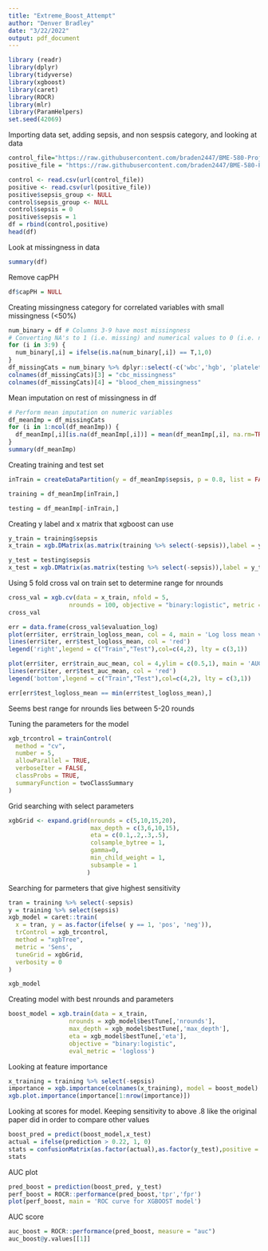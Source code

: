 ```yaml
---
title: "Extreme_Boost_Attempt"
author: "Denver Bradley"
date: "3/22/2022"
output: pdf_document
---
```


```r
library (readr)
library(dplyr)
library(tidyverse)
library(xgboost)
library(caret)
library(ROCR)
library(mlr)
library(ParamHelpers)
set.seed(42069)
```

Importing data set, adding sepsis, and non sespsis category, and looking at data
```r
control_file="https://raw.githubusercontent.com/braden2447/BME-580-Project/main/Sepsis_control_data.csv"
positive_file = "https://raw.githubusercontent.com/braden2447/BME-580-Project/main/Sepsis_positive_data.csv"

control <- read.csv(url(control_file))
positive <- read.csv(url(positive_file))
positive$sepsis_group <- NULL
control$sepsis_group <- NULL
control$sepsis = 0
positive$sepsis = 1
df = rbind(control,positive)
head(df)
```
Look at missingness in data
```r
summary(df)
```

Remove capPH
```r
df$capPH = NULL
```

Creating missingness category for correlated variables with small missingness (<50%)
```r
num_binary = df # Columns 3-9 have most missingness
# Converting NA's to 1 (i.e. missing) and numerical values to 0 (i.e. not missing)
for (i in 3:9) {
  num_binary[,i] = ifelse(is.na(num_binary[,i]) == T,1,0)
}
df_missingCats = num_binary %>% dplyr::select(-c('wbc','hgb', 'platelet_count', 'bicarb', 'glucose'))
colnames(df_missingCats)[3] = "cbc_missingness"
colnames(df_missingCats)[4] = "blood_chem_missingness"
```

Mean imputation on rest of missingness in df
```r
# Perform mean imputation on numeric variables
df_meanImp = df_missingCats
for (i in 1:ncol(df_meanImp)) {
  df_meanImp[,i][is.na(df_meanImp[,i])] = mean(df_meanImp[,i], na.rm=TRUE)
}
summary(df_meanImp)
```

Creating training and test set
```r
inTrain = createDataPartition(y = df_meanImp$sepsis, p = 0.8, list = FALSE)

training = df_meanImp[inTrain,]

testing = df_meanImp[-inTrain,]
```

Creating y label and x matrix that xgboost can use
```r
y_train = training$sepsis
x_train = xgb.DMatrix(as.matrix(training %>% select(-sepsis)),label = y_train)

y_test = testing$sepsis
x_test = xgb.DMatrix(as.matrix(testing %>% select(-sepsis)),label = y_test)
```

Using 5 fold cross val on train set to determine range for nrounds
```r
cross_val = xgb.cv(data = x_train, nfold = 5,
                 nrounds = 100, objective = "binary:logistic", metric = list('logloss','auc','aucpr'),prediction = TRUE, verbose = 0, save_models = TRUE)
cross_val
```

```r
err = data.frame(cross_val$evaluation_log)
plot(err$iter, err$train_logloss_mean, col = 4, main = 'Log loss mean vs number of iterations', xlab = 'Number of iterations',ylab = 'Log loss mean') 
lines(err$iter, err$test_logloss_mean, col = 'red')
legend('right',legend = c("Train","Test"),col=c(4,2), lty = c(3,1))
```

```r
plot(err$iter, err$train_auc_mean, col = 4,ylim = c(0.5,1), main = 'AUC mean vs number of iterations', xlab = 'Number of iterations',ylab = 'AUC mean')
lines(err$iter, err$test_auc_mean, col = 'red')
legend('bottom',legend = c("Train","Test"),col=c(4,2), lty = c(3,1))
```

```r
err[err$test_logloss_mean == min(err$test_logloss_mean),]
```
Seems best range for nrounds lies between 5-20 rounds

Tuning the parameters for the model
```r
xgb_trcontrol = trainControl(
  method = "cv",
  number = 5,  
  allowParallel = TRUE,
  verboseIter = FALSE,
  classProbs = TRUE,
  summaryFunction = twoClassSummary
)
```

Grid searching with select parameters
```r
xgbGrid <- expand.grid(nrounds = c(5,10,15,20),
                       max_depth = c(3,6,10,15),
                       eta = c(0.1,.2,.3,.5),
                       colsample_bytree = 1,
                       gamma=0,
                       min_child_weight = 1,
                       subsample = 1
                      )
```

Searching for parmeters that give highest sensitivity
```r
tran = training %>% select(-sepsis)
y = training %>% select(sepsis)
xgb_model = caret::train(
  x = tran, y = as.factor(ifelse( y == 1, 'pos', 'neg')),  
  trControl = xgb_trcontrol,
  method = "xgbTree",
  metric = 'Sens',
  tuneGrid = xgbGrid,
  verbosity = 0
)
```

```r
xgb_model
```

Creating model with best nrounds and parameters
```r
boost_model = xgb.train(data = x_train,
                 nrounds = xgb_model$bestTune[,'nrounds'],
                 max_depth = xgb_model$bestTune[,'max_depth'],
                 eta = xgb_model$bestTune[,'eta'],
                 objective = "binary:logistic",
                 eval_metric = 'logloss')
```

Looking at feature importance
```r
x_training = training %>% select(-sepsis)
importance = xgb.importance(colnames(x_training), model = boost_model)
xgb.plot.importance(importance[1:nrow(importance)])
```
Looking at scores for model. Keeping sensitivity to above .8 like the original paper did in order to compare other values
```r
boost_pred = predict(boost_model,x_test)
actual = ifelse(prediction > 0.22, 1, 0)
stats = confusionMatrix(as.factor(actual),as.factor(y_test),positive = '1')
stats
```

AUC plot
```r
pred_boost = prediction(boost_pred, y_test)
perf_boost = ROCR::performance(pred_boost,'tpr','fpr')
plot(perf_boost, main = 'ROC curve for XGBOOST model') 
```
AUC score
```r
auc_boost = ROCR::performance(pred_boost, measure = "auc") 
auc_boost@y.values[[1]]
```





